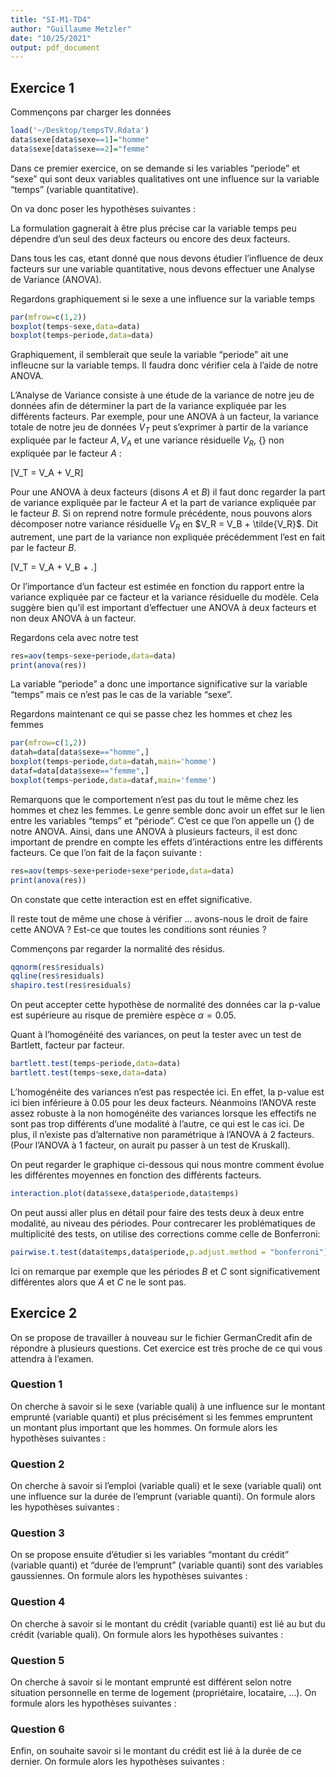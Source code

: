 ```yaml
---
title: "SI-M1-TD4"
author: "Guillaume Metzler"
date: "10/25/2021"
output: pdf_document
---
```


## Exercice 1

Commençons par charger les données 

```r
load('~/Desktop/tempsTV.Rdata')
data$sexe[data$sexe==1]="homme" 
data$sexe[data$sexe==2]="femme"
```

Dans ce premier exercice, on se demande si les variables "periode" et "sexe" qui sont deux variables qualitatives ont une influence sur la variable "temps" (variable quantitative).

On va donc poser les hypothèses suivantes :

\begin{itemize}
\item[•] $H_0$ : la variable "temps" est indépendante des deux autres facteurs v.s.
\item[•] $H_1$ : la variable "temps" est dépendante d'au moins un des autres facteurs.
\end{itemize}

La formulation gagnerait à être plus précise car la variable temps peu dépendre d'un seul des deux facteurs ou encore des deux facteurs.\

Dans tous les cas, etant donné que nous devons étudier l'influence de deux facteurs sur une variable quantitative, nous devons effectuer une Analyse de Variance (ANOVA).\

Regardons graphiquement si le sexe a une influence sur la variable temps

```r
par(mfrow=c(1,2)) 
boxplot(temps~sexe,data=data) 
boxplot(temps~periode,data=data)
```

Graphiquement, il semblerait que seule la variable "periode" ait une infleucne sur la variable temps. Il faudra donc vérifier cela à l'aide de notre ANOVA.\

\paragraph{Remarque} L'Analyse de Variance consiste à une étude de la variance de notre jeu de données afin de déterminer la part de la variance expliquée par les différents facteurs. Par exemple, pour une ANOVA à un facteur, la variance totale de notre jeu de données $V_T$ peut s'exprimer à partir de la variance expliquée par le facteur $A, V_A$ et une variance résiduelle $V_R$, {\it i.e.} non expliquée par le facteur $A$ :

\[V_T = V_A + V_R\]

Pour une ANOVA à deux facteurs (disons $A$ et $B$) il faut donc regarder la part de variance expliquée par le facteur $A$ et la part de variance expliquée par le facteur $B$. Si on reprend notre formule précédente, nous pouvons alors décomposer notre variance résiduelle $V_R$ en $V_R = V_B + \tilde{V_R}$. Dit autrement, une part de la variance non expliquée précédemment l'est en fait par le facteur $B$.

\[V_T = V_A + V_B + \tilde{V_R}.\]

Or l'importance d'un facteur est estimée en fonction du rapport entre la variance expliquée par ce facteur et la variance résiduelle du modèle. Cela suggère bien qu'il est important d'effectuer une ANOVA à deux facteurs et non deux ANOVA à un facteur.

Regardons cela avec notre test 

```r
res=aov(temps~sexe+periode,data=data) 
print(anova(res))
```

La variable "periode" a donc une importance significative sur la variable "temps" mais ce n'est pas le cas de la variable "sexe".\

Regardons maintenant ce qui se passe chez les hommes et chez les femmes 

```r
par(mfrow=c(1,2)) 
datah=data[data$sexe=="homme",] 
boxplot(temps~periode,data=datah,main='homme') 
dataf=data[data$sexe=="femme",] 
boxplot(temps~periode,data=dataf,main='femme')
```

Remarquons que le comportement n'est pas du tout le même chez les hommes et chez les femmes. Le genre semble donc avoir un effet sur le lien entre les variables "temps" et "période". C'est ce que l'on appelle un {\bf effet d'intéraction entre les deux facteurs} de notre ANOVA. Ainsi, dans une ANOVA à plusieurs facteurs, il est donc important de prendre en compte les effets d'intéractions entre les différents facteurs. Ce que l'on fait de la façon suivante : 

```r
res=aov(temps~sexe+periode+sexe*periode,data=data) 
print(anova(res))
```
On constate que cette interaction est en effet significative.

Il reste tout de même une chose à vérifier ... avons-nous le droit de faire cette ANOVA ? Est-ce que toutes les conditions sont réunies ?\

\begin{itemize}
\item[•] Ici, en ANOVA à 2 facteurs, il doit être grand ou gaussien pour chaque croisement de niveaux des 2 facteurs (période A - homme, période A - femme, . . . ). Donc clairement ici les échantillons ne sont pas grands. Il faut vérifier la normalité. Mais c’est impossible à faire pour chaque croisement de niveaux des facteurs, les données ne sont pas assez nombreuses et le test de Shapiro alors pas assez puissant. On se contente donc généralement en ANOVA à 2 facteurs de vérifier la normalité des résidus de
lVA\item[•] des variances homogènes pour chaque facteur.
\end{itemize}

Commençons par regarder la normalité des résidus.

```r
qqnorm(res$residuals)
qqline(res$residuals)
shapiro.test(res$residuals)
```

On peut accepter cette hypothèse de normalité des données car la p-value est supérieure au risque de première espèce $\alpha=0.05$.

Quant à l’homogénéité des variances, on peut la tester avec un test de Bartlett, facteur par facteur.

```r
bartlett.test(temps~periode,data=data)
bartlett.test(temps~sexe,data=data)
```

L’homogénéite des variances n’est pas respectée ici. En effet, la p-value est ici bien inférieure à $0.05$ pour les deux facteurs. 
Néanmoins l’ANOVA reste assez robuste à la non homogénéite des variances lorsque les effectifs ne sont pas trop différents d’une modalité à l’autre, ce qui est le cas ici. 
De plus, il n’existe pas d’alternative non paramétrique à l’ANOVA à 2 facteurs. (Pour l’ANOVA à 1 facteur, on aurait pu passer à un test de Kruskall).\

On peut regarder le graphique ci-dessous qui nous montre comment évolue les différentes moyennes en fonction des différents facteurs.

```r

interaction.plot(data$sexe,data$periode,data$temps)
```

On peut aussi aller plus en détail pour faire des tests deux à deux entre modalité, au niveau des périodes. Pour contrecarer les problématiques de multiplicité des tests, on utilise des corrections comme celle de Bonferroni:

```r
pairwise.t.test(data$temps,data$periode,p.adjust.method = "bonferroni")
```

Ici on remarque par exemple que les périodes $B$ et $C$ sont significativement différentes alors que $A$ et $C$ ne le sont pas.

## Exercice 2 

On se propose de travailler à nouveau sur le fichier GermanCredit afin de répondre à plusieurs questions. Cet exercice est très proche de ce qui vous attendra à l'examen. 

### Question 1

On cherche à savoir si le sexe (variable quali) à une influence sur le montant emprunté (variable quanti) et plus précisément si les femmes empruntent un montant plus important que les hommes. On formule alors les hypothèses suivantes :

\begin{itemize}
\item[•] $H_0 :$ 
\item[•] $H_1 :$ 
\end{itemize}

### Question 2

On cherche à savoir si l'emploi (variable quali) et le sexe (variable quali) ont une influence sur la durée de l'emprunt (variable quanti). On formule alors les hypothèses suivantes :

\begin{itemize}
\item[•] $H_0 :$ 
\item[•] $H_1 :$ 
\end{itemize}

### Question 3

On se propose ensuite d'étudier si les variables "montant du crédit" (variable quanti) et "durée de l'emprunt" (variable quanti) sont des variables gaussiennes. On formule alors les hypothèses suivantes :

\begin{itemize}
\item[•] $H_0 :$ 
\item[•] $H_1 :$ 
\end{itemize}

### Question 4

On cherche à savoir si le montant du crédit (variable quanti) est lié au but du crédit (variable quali). On formule alors les hypothèses suivantes :

\begin{itemize}
\item[•] $H_0 :$ 
\item[•] $H_1 :$ 
\end{itemize}

### Question 5

On cherche à savoir si le montant emprunté est différent selon notre situation personnelle en terme de logement (propriétaire, locataire, ...). On formule alors les hypothèses suivantes :

\begin{itemize}
\item[•] $H_0 :$ 
\item[•] $H_1 :$ 
\end{itemize}


### Question 6

Enfin, on souhaite savoir si le montant du crédit est lié à la durée de ce dernier. On formule alors les hypothèses suivantes :

\begin{itemize}
\item[•] $H_0 :$ 
\item[•] $H_1 :$ 
\end{itemize}


